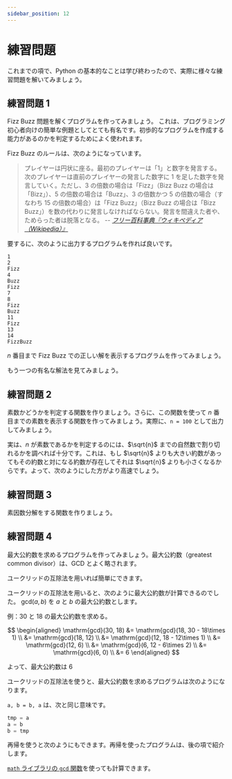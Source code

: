```yaml
---
sidebar_position: 12
---
```



# 練習問題

これまでの項で、Python の基本的なことは学び終わったので、実際に様々な練習問題を解いてみましょう。

## 練習問題 1

Fizz Buzz 問題を解くプログラムを作ってみましょう。
これは、プログラミング初心者向けの簡単な例題としてとても有名です。初歩的なプログラムを作成する能力があるのかを判定するためによく使われます。

Fizz Buzz のルールは、次のようになっています。

> プレイヤーは円状に座る。最初のプレイヤーは「1」と数字を発言する。次のプレイヤーは直前のプレイヤーの発言した数字に 1 を足した数字を発言していく。ただし、3 の倍数の場合は「Fizz」（Bizz Buzz の場合は「Bizz」）、5 の倍数の場合は「Buzz」、3 の倍数かつ 5 の倍数の場合（すなわち 15 の倍数の場合）は「Fizz Buzz」（Bizz Buzz の場合は「Bizz Buzz」）を数の代わりに発言しなければならない。発言を間違えた者や、ためらった者は脱落となる。
> -- <cite>[フリー百科事典『ウィキペディア（Wikipedia）』](https://ja.wikipedia.org/wiki/Fizz_Buzz)</cite>

要するに、次のように出力するプログラムを作れば良いです。

```plaintext
1
2
Fizz
4
Buzz
Fizz
7
8
Fizz
Buzz
11
Fizz
13
14
FizzBuzz
```

$n$ 番目まで Fizz Buzz での正しい解を表示するプログラムを作ってみましょう。

<Answer>
<ViewSource path="/practice/fizzbuzz.ipynb" />

もう一つの有名な解法を見てみましょう。

<ViewSource path="/practice/fizzbuzz2.ipynb" />
</Answer>

## 練習問題 2

素数かどうかを判定する関数を作りましょう。さらに、この関数を使って $n$ 番目までの素数を表示する関数を作ってみましょう。実際に、`n = 100` として出力してみましょう。

<Answer>
<ViewSource path="/practice/prime_number.ipynb" />

実は、$n$ が素数であるかを判定するのには、$\sqrt{n}$ までの自然数で割り切れるかを調べれば十分です。これは、もし $\sqrt{n}$ よりも大きい約数があってもその約数と対になる約数が存在してそれは $\sqrt{n}$ よりも小さくなるからです。よって、次のようにした方がより高速でしょう。

<ViewSource path="/practice/prime_number2.ipynb" />

</Answer>

## 練習問題 3

素因数分解をする関数を作りましょう。

<Answer>
  <ViewSource path="/practice/prime_factorize.ipynb" />
</Answer>

## 練習問題 4

最大公約数を求めるプログラムを作ってみましょう。最大公約数（greatest common divisor）は、GCD とよく略されます。

<Hint>

ユークリッドの互除法を用いれば簡単にできます。

ユークリッドの互除法を用いると、次のように最大公約数が計算できるのでした。
$\mathrm{gcd}(a, b)$ を $a$ と $b$ の最大公約数とします。

例：$30$ と $18$ の最大公約数を求める。

$$
\begin{aligned}
    \mathrm{gcd}(30, 18) &= \mathrm{gcd}(18, 30 - 18\times 1) \\
                         &= \mathrm{gcd}(18, 12) \\
                         &= \mathrm{gcd}(12, 18 - 12\times 1) \\
                         &= \mathrm{gcd}(12, 6) \\
                         &= \mathrm{gcd}(6, 12 - 6\times 2) \\
                         &= \mathrm{gcd}(6, 0) \\
                         &= 6
\end{aligned}
$$

よって、最大公約数は $6$

</Hint>

<Answer>

ユークリッドの互除法を使うと、最大公約数を求めるプログラムは次のようになります。

<ViewSource path="/practice/gcd.ipynb" />

`a, b = b, a` は、次と同じ意味です。

```python
tmp = a
a = b
b = tmp
```

再帰を使うと次のようにもできます。再帰を使ったプログラムは、後の項で紹介します。

<ViewSource path="/practice/gcd_recursive.ipynb" />

[`math` ライブラリの `gcd` 関数](https://docs.python.org/ja/3/library/math.html#math.gcd)を使っても計算できます。

<ViewSource path="/practice/gcd_math.ipynb" />

</Answer>
